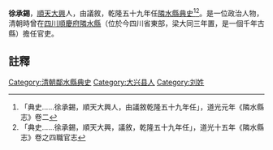{{vfd|沒有足夠的可靠資料來源能夠讓這個條目符合[[Wikipedia:關注度|Wikipedia:關注度]]中的標準|date=2022/06/27}}
{{明清人物信息框
| 姓名 =徐承錫
| 最高職務 = [[四川|四川]][[隣水縣|隣水縣]][[典史|典史]]
| 國家 = 大清
| 籍貫 = [[順天府|順天]][[大兴县_(金朝)|大興]]
| 字號 =
| 出生日期 = ？年？月？日
| 逝世日期 = ？年？月？日
| 墓葬 = 
| 配偶 =  
| 親屬 = 曾祖、祖、父，母
| 出身 =議敘 
| 著作 =  
*
}}
'''徐承錫'''{{BD|？年||？年||}}，[[順天府|順天]][[大兴县_(金朝)|大興]]人，由議敘，乾隆五十九年任[[隣水縣|隣水縣]][[典史|典史]]<ref>「典史……徐承錫，順天大興人，由議敘乾隆五十九年任」，道光元年《隣水縣志》卷二</ref><ref>「典史……徐承錫，順天大興，議敘，乾隆五十九年任」，道光十五年《隣水縣志》卷之四職官志</ref>。是一位政治人物，清朝時曾在[[四川|四川]][[順慶府|順慶府]][[隣水縣|隣水縣]]（位於今四川省東部，梁大同三年置，是一個千年古縣）擔任官吏。

==註釋==
{{reflist}}
{{清朝官员小作品}}
[[Category:清朝鄰水縣典史|Category:清朝鄰水縣典史]]
[[Category:大兴县人|Category:大兴县人]]
[[Category:刘姓|Category:刘姓]]